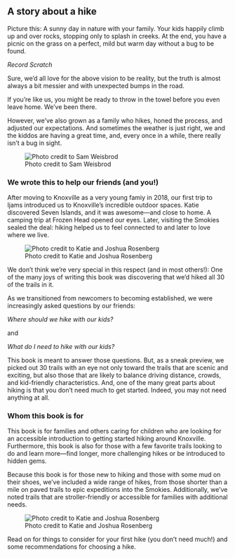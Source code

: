 ## A story about a hike

Picture this: A sunny day in nature with your family. Your kids happily climb up and over rocks, stopping only to splash in creeks. At the end, you have a picnic on the grass on a perfect, mild but warm day without a bug to be found.

*Record Scratch*

Sure, we'd all love for the above vision to be reality, but the truth is almost always a bit messier and with unexpected bumps in the road.

If you're like us, you might be ready to throw in the towel before you even leave home. We've been there.

However, we've also grown as a family who hikes, honed the process, and adjusted our expectations. And sometimes the weather is just right, we and the kiddos are having a great time, and, every once in a while, there really isn't a bug in sight.

![Photo credit to Sam Weisbrod](img/ruth-levi.jpg)

### We wrote this to help our friends (and you!)

After moving to Knoxville as a very young famiy in 2018, our first trip to Ijams introduced us to Knoxville's incredible outdoor spaces. Katie discovered Seven Islands, and it was awesome---and close to home. A camping trip at Frozen Head opened our eyes. Later, visiting the Smokies sealed the deal: hiking helped us to feel connected to and later to love where we live.

![Photo credit to Katie and Joshua Rosenberg](img/kids-run.jpg)

We don't think we're very special in this respect (and in most others!): One of the many joys of writing this book was discovering that we'd hiked all 30 of the trails in it.

As we transitioned from newcomers to becoming established, we were increasingly asked questions by our friends:

*Where should we hike with our kids?*

and

*What do I need to hike with our kids?*

This book is meant to answer those questions. But, as a sneak preview, we picked out 30 trails with an eye not only toward the trails that are scenic and exciting, but also those that are likely to balance driving distance, crowds, and kid-friendly characteristics. And, one of the many great parts about hiking is that you don't need much to get started. Indeed, you may not need anything at all.

### Whom this book is for

This book is for families and others caring for children who are looking for an accessible introduction to getting started hiking around Knoxville. Furthermore, this book is also for those with a few favorite trails looking to do and learn more---find longer, more challenging hikes or be introduced to hidden gems.

Because this book is for those new to hiking and those with some mud on their shoes, we've included a wide range of hikes, from those shorter than a mile on paved trails to epic expeditions into the Smokies. Additionally, we've noted trails that are stroller-friendly or accessible for families with additional needs.

![Photo credit to Katie and Joshua Rosenberg](img/ayla-flowers.jpg)

Read on for things to consider for your first hike (you don't need much!) and some recommendations for choosing a hike.
